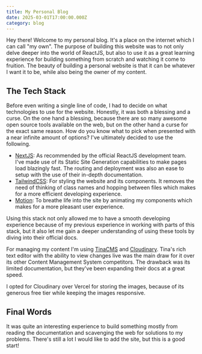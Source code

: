 ```yaml
---
title: My Personal Blog
date: 2025-03-01T17:00:00.000Z
category: blog
---
```


Hey there! Welcome to my personal blog. It's a place on the internet which I can call "my own". The purpose of building this website was to not only delve deeper into the world of ReactJS, but also to use it as a great learning experience for building something from scratch and watching it come to fruition. The beauty of building a personal website is that it can be whatever I want it to be, while also being the owner of my content.

## The Tech Stack

Before even writing a single line of code, I had to decide on what technologies to use for the website. Honestly, it was both a blessing and a curse. On the one hand a blessing, because there are so many awesome open source tools available on the web, but on the other hand a curse for the exact same reason. How do you know what to pick when presented with a near infinite amount of options? I've ultimately decided to use the following.

* [NextJS](https://nextjs.org/): As recommended by the official ReactJS development team. I've made use of its Static Site Generation capabilities to make pages load blazingly fast. The routing and deployment was also an ease to setup with the use of their in-depth documentation.
* [TailwindCSS](https://tailwindcss.com/): For styling the website and its components. It removes the need of thinking of class names and hopping between files which makes for a more efficient developing experience.
* [Motion](https://motion.dev/): To breathe life into the site by animating my components which makes for a more pleasant user experience.

Using this stack not only allowed me to have a smooth developing experience because of my previous experience in working with parts of this stack, but it also let me gain a deeper understanding of using these tools by diving into their official docs.

For managing my content I'm using [TinaCMS](https://tina.io/) and [Cloudinary](https://cloudinary.com/). Tina's rich text editor with the ability to view changes live was the main draw for it over its other Content Management System competitors. The drawback was its limited documentation, but they've been expanding their docs at a great speed.

<BlogImage image="https://res.cloudinary.com/di81zcvbz/video/upload/v1750080648/TinaCMS_live_editor_gpfh9t.webm" alt="editor" caption="TinaCMS' live preview in action" />

I opted for Cloudinary over Vercel for storing the images, because of its generous free tier while keeping the images responsive.

## Final Words

It was quite an interesting experience to build something mostly from reading the documentation and scavenging the web for solutions to my problems. There's still a lot I would like to add the site, but this is a good start!
